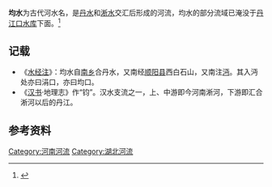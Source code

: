 '''均水'''为古代河水名，是[[丹江|丹水]]和[[淅水|淅水]]交汇后形成的河流，均水的部分流域已淹没于[[丹江口水库|丹江口水库]]下面。<ref>{{cite web|url=http://www.4hn.org/files/article/html/0/253/18853.html|title=水經注卷二十九|publisher=是何年|language=zh-hans|accessdate=2011-08-06|archive-date=2016-03-04|archive-url=https://web.archive.org/web/20160304190130/http://www.4hn.org/files/article/html/0/253/18853.html|dead-url=no}}</ref>

==记载==
*《[[水经注|水经注]]》：均水自[[南乡县|南乡]]合丹水，又南经[[顺阳县|顺阳县]]西白石山，又南注[[汉水|沔]]。其入沔处亦曰涓口，亦曰均口。
*《[[汉书|汉书]]·地理志》作“钧”。汉水支流之一，上、中游即今河南淅河，下游即汇合淅河以后的丹江。

== 参考资料 ==
{{reflist}}

[[Category:河南河流|Category:河南河流]]
[[Category:湖北河流|Category:湖北河流]]